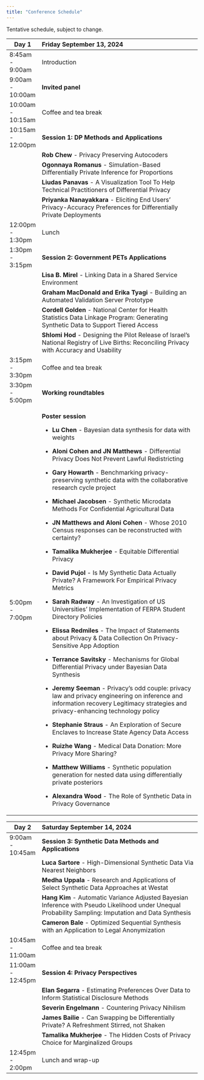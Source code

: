 ```yaml
---
title: "Conference Schedule"
---
```


Tentative schedule, subject to change.

+-------------------+---------------------------------------------------------------------------------------------------------------------------------------------------------------------------------------+
| Day 1             | Friday September 13, 2024                                                                                                                                                             |
+===================+:======================================================================================================================================================================================+
| 8:45am - 9:00am   | Introduction                                                                                                                                                                          |
+-------------------+---------------------------------------------------------------------------------------------------------------------------------------------------------------------------------------+
| 9:00am - 10:00am  | **Invited panel**                                                                                                                                                                     |
+-------------------+---------------------------------------------------------------------------------------------------------------------------------------------------------------------------------------+
| 10:00am - 10:15am | Coffee and tea break                                                                                                                                                                  |
+-------------------+---------------------------------------------------------------------------------------------------------------------------------------------------------------------------------------+
| 10:15am - 12:00pm | **Session 1: DP Methods and Applications**                                                                                                                                            |
+-------------------+---------------------------------------------------------------------------------------------------------------------------------------------------------------------------------------+
|                   | **Rob Chew** - Privacy Preserving Autocoders                                                                                                                                          |
+-------------------+---------------------------------------------------------------------------------------------------------------------------------------------------------------------------------------+
|                   | **Ogonnaya Romanus** - Simulation-Based Differentially Private Inference for Proportions                                                                                              |
+-------------------+---------------------------------------------------------------------------------------------------------------------------------------------------------------------------------------+
|                   | **Liudas Panavas** - A Visualization Tool To Help Technical Practitioners of Differential Privacy                                                                                     |
+-------------------+---------------------------------------------------------------------------------------------------------------------------------------------------------------------------------------+
|                   | **Priyanka Nanayakkara** - Eliciting End Users' Privacy-Accuracy Preferences for Differentially Private Deployments                                                                   |
+-------------------+---------------------------------------------------------------------------------------------------------------------------------------------------------------------------------------+
| 12:00pm - 1:30pm  | Lunch                                                                                                                                                                                 |
+-------------------+---------------------------------------------------------------------------------------------------------------------------------------------------------------------------------------+
| 1:30pm - 3:15pm   | **Session 2: Government PETs Applications**                                                                                                                                           |
+-------------------+---------------------------------------------------------------------------------------------------------------------------------------------------------------------------------------+
|                   | **Lisa B. Mirel** - Linking Data in a Shared Service Environment                                                                                                                      |
+-------------------+---------------------------------------------------------------------------------------------------------------------------------------------------------------------------------------+
|                   | **Graham MacDonald** **and Erika Tyagi** - Building an Automated Validation Server Prototype                                                                                          |
+-------------------+---------------------------------------------------------------------------------------------------------------------------------------------------------------------------------------+
|                   | **Cordell Golden** - National Center for Health Statistics Data Linkage Program: Generating Synthetic Data to Support Tiered Access                                                   |
+-------------------+---------------------------------------------------------------------------------------------------------------------------------------------------------------------------------------+
|                   | **Shlomi Hod** - Designing the Pilot Release of Israel’s National Registry of Live Births: Reconciling Privacy with Accuracy and Usability                                            |
+-------------------+---------------------------------------------------------------------------------------------------------------------------------------------------------------------------------------+
| 3:15pm - 3:30pm   | Coffee and tea break                                                                                                                                                                  |
+-------------------+---------------------------------------------------------------------------------------------------------------------------------------------------------------------------------------+
| 3:30pm - 5:00pm   | **Working roundtables**                                                                                                                                                               |
+-------------------+---------------------------------------------------------------------------------------------------------------------------------------------------------------------------------------+
| 5:00pm - 7:00pm   | **Poster session**                                                                                                                                                                    |
|                   |                                                                                                                                                                                       |
|                   | -   **Lu Chen** - Bayesian data synthesis for data with weights                                                                                                                       |
|                   |                                                                                                                                                                                       |
|                   | -   **Aloni Cohen and JN Matthews** - Differential Privacy Does Not Prevent Lawful Redistricting                                                                                      |
|                   |                                                                                                                                                                                       |
|                   | -   **Gary Howarth** - Benchmarking privacy-preserving synthetic data with the collaborative research cycle project                                                                   |
|                   |                                                                                                                                                                                       |
|                   | -   **Michael Jacobsen** - Synthetic Microdata Methods For Confidential Agricultural Data                                                                                             |
|                   |                                                                                                                                                                                       |
|                   | -   **JN Matthews** **and** **Aloni Cohen** - Whose 2010 Census responses can be reconstructed with certainty?                                                                        |
|                   |                                                                                                                                                                                       |
|                   | -   **Tamalika Mukherjee** - Equitable Differential Privacy                                                                                                                           |
|                   |                                                                                                                                                                                       |
|                   | -   **David Pujol** - Is My Synthetic Data Actually Private? A Framework For Empirical Privacy Metrics                                                                                |
|                   |                                                                                                                                                                                       |
|                   | -   **Sarah Radway** - An Investigation of US Universities' Implementation of FERPA Student Directory Policies                                                                        |
|                   |                                                                                                                                                                                       |
|                   | -   **Elissa Redmiles** - The Impact of Statements about Privacy & Data Collection On Privacy-Sensitive App Adoption                                                                  |
|                   |                                                                                                                                                                                       |
|                   | -   **Terrance Savitsky** - Mechanisms for Global Differential Privacy under Bayesian Data Synthesis                                                                                  |
|                   |                                                                                                                                                                                       |
|                   | -   **Jeremy Seeman** - Privacy’s odd couple: privacy law and privacy engineering on inference and information recovery Legitimacy strategies and privacy-enhancing technology policy |
|                   |                                                                                                                                                                                       |
|                   | -   **Stephanie Straus** - An Exploration of Secure Enclaves to Increase State Agency Data Access                                                                                     |
|                   |                                                                                                                                                                                       |
|                   | -   **Ruizhe Wang** - Medical Data Donation: More Privacy More Sharing?                                                                                                               |
|                   |                                                                                                                                                                                       |
|                   | -   **Matthew Williams** - Synthetic population generation for nested data using differentially private posteriors                                                                    |
|                   |                                                                                                                                                                                       |
|                   | -   **Alexandra Wood** - The Role of Synthetic Data in Privacy Governance                                                                                                             |
+-------------------+---------------------------------------------------------------------------------------------------------------------------------------------------------------------------------------+

+-------------------+--------------------------------------------------------------------------------------------------------------------------------------------------------+
| Day 2             | Saturday September 14, 2024                                                                                                                            |
+===================+:=======================================================================================================================================================+
| 9:00am - 10:45am  | **Session 3: Synthetic Data Methods and Applications**                                                                                                 |
+-------------------+--------------------------------------------------------------------------------------------------------------------------------------------------------+
|                   | **Luca Sartore** - High-Dimensional Synthetic Data Via Nearest Neighbors                                                                               |
+-------------------+--------------------------------------------------------------------------------------------------------------------------------------------------------+
|                   | **Medha Uppala** - Research and Applications of Select Synthetic Data Approaches at Westat                                                             |
+-------------------+--------------------------------------------------------------------------------------------------------------------------------------------------------+
|                   | **Hang Kim** - Automatic Variance Adjusted Bayesian Inference with Pseudo Likelihood under Unequal Probability Sampling: Imputation and Data Synthesis |
+-------------------+--------------------------------------------------------------------------------------------------------------------------------------------------------+
|                   | **Cameron Bale** - Optimized Sequential Synthesis with an Application to Legal Anonymization                                                           |
+-------------------+--------------------------------------------------------------------------------------------------------------------------------------------------------+
| 10:45am - 11:00am | Coffee and tea break                                                                                                                                   |
+-------------------+--------------------------------------------------------------------------------------------------------------------------------------------------------+
| 11:00am - 12:45pm | **Session 4: Privacy Perspectives**                                                                                                                    |
+-------------------+--------------------------------------------------------------------------------------------------------------------------------------------------------+
|                   | **Elan Segarra** - Estimating Preferences Over Data to Inform Statistical Disclosure Methods                                                           |
+-------------------+--------------------------------------------------------------------------------------------------------------------------------------------------------+
|                   | **Severin Engelmann** - Countering Privacy Nihilism                                                                                                    |
+-------------------+--------------------------------------------------------------------------------------------------------------------------------------------------------+
|                   | **James Bailie** - Can Swapping be Differentially Private? A Refreshment Stirred, not Shaken                                                           |
+-------------------+--------------------------------------------------------------------------------------------------------------------------------------------------------+
|                   | **Tamalika Mukherjee** - The Hidden Costs of Privacy Choice for Marginalized Groups                                                                    |
+-------------------+--------------------------------------------------------------------------------------------------------------------------------------------------------+
| 12:45pm - 2:00pm  | Lunch and wrap-up                                                                                                                                      |
+-------------------+--------------------------------------------------------------------------------------------------------------------------------------------------------+

